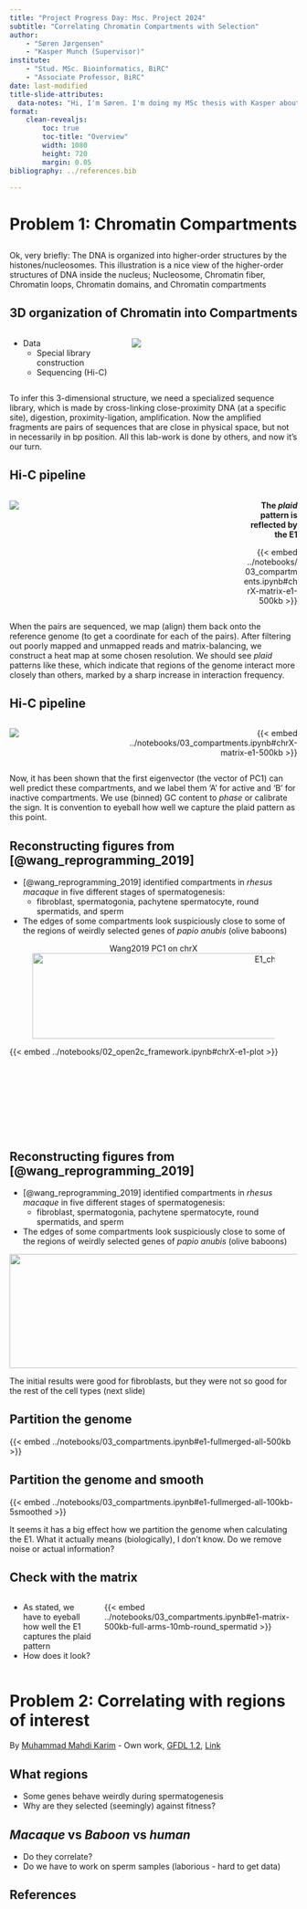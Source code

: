 ```yaml
---
title: "Project Progress Day: Msc. Project 2024"
subtitle: "Correlating Chromatin Compartments with Selection"
author: 
    - "Søren Jørgensen" 
    - "Kasper Munch (Supervisor)"
institute: 
    - "Stud. MSc. Bioinformatics, BiRC"
    - "Associate Professor, BiRC"
date: last-modified
title-slide-attributes: 
  data-notes: "Hi, I'm Søren. I'm doing my MSc thesis with Kasper about Chromatin Structures and Selection."
format: 
    clean-revealjs:
        toc: true
        toc-title: "Overview"
        width: 1080
        height: 720
        margin: 0.05
bibliography: ../references.bib

---
```



# Problem 1: Chromatin Compartments {background-image="images/chromatin-intro.jpg" background-opacity=0.2}

## {background-image="images/chromatin-intro.jpg" }

::: {.notes}
Ok, very briefly: The DNA is organized into higher-order structures by the histones/nucleosomes. This illustration is a nice view of the higher-order structures of DNA inside the nucleus; Nucleosome, Chromatin fiber, Chromatin loops, Chromatin domains, and Chromatin compartments
:::

## 3D organization of Chromatin into Compartments 

:::: {.columns}

::: {.column width="40%"}
- Data
    - Special library construction
    - Sequencing (Hi-C)
:::

::: {.column width="60%"}
![](images/hic-intro.jpg)
:::

::::

::: {.notes}
To infer this 3-dimensional structure, we need a specialized sequence library, which is made by cross-linking close-proximity DNA (at a specific site), digestion, proximity-ligation, amplification.
Now the amplified fragments are pairs of sequences that are close in physical space, but not in necessarily in bp position. All this lab-work is done by others, and now it's our turn.
:::

## Hi-C pipeline {auto-animate=true}

:::: {.columns}
::: {.column width="80%"}
![](images/HiCschematic.png)
:::

::: {.column style="width: 20%; text-align: right; margin-left: auto;"}
**The *plaid* pattern is reflected by the E1**

::: {.data-id='boxright'}
{{< embed ../notebooks/03_compartments.ipynb#chrX-matrix-e1-500kb >}}
:::
:::
::::

::: {.notes}
When the pairs are sequenced, we map (align) them back onto the reference genome (to get a coordinate for each of the pairs). After filtering out poorly mapped and unmapped reads and matrix-balancing, we construct a heat map at some chosen resolution. We should see *plaid* patterns like these, which indicate that regions of the genome interact more closely than others, marked by a sharp increase in interaction frequency.
:::

## Hi-C pipeline {auto-animate=true}

:::: {.columns}
::: {.column width="38%"}
![](images/HiCschematic.png)
:::

::: {.column style="width: 62%; text-align: right; margin-left: auto;"}
::: {.data-id='boxright'}
{{< embed ../notebooks/03_compartments.ipynb#chrX-matrix-e1-500kb >}}
:::
:::
::::

::: {.notes}
Now, it has been shown that the first eigenvector (the vector of PC1) can well predict these compartments, and we label them 'A' for active and 'B' for inactive compartments. We use (binned) GC content to *phase* or calibrate the sign. It is convention to eyeball how well we capture the plaid pattern as this point. 
:::

## Reconstructing figures from [@wang_reprogramming_2019]

::: {.incremental}
- [@wang_reprogramming_2019] identified compartments in *rhesus macaque* in five different stages of spermatogenesis: 
    - fibroblast, spermatogonia, pachytene spermatocyte, round spermatids, and sperm
- The edges of some compartments look suspiciously close to some of the regions of weirdly selected genes of *papio anubis* (olive baboons)
:::

::: {data-id='box1' .fragment .fade-in}
::: {style="top-margin: 0px; margin-left:auto; margin-right:auto;"}
<figure>
    <center>
    <figcaption>Wang2019 PC1 on chrX</figcaption>
    <img src="../figures/E1_chrX_fib_wang.png" alt="E1_chrX_fib_wang" style="height: 150px; width: 880px;"/>
    </center>
</figure>

:::

::: {style="top-margin: 0px; margin-left:auto; margin-right:auto; height: 150px;"}
{{< embed ../notebooks/02_open2c_framework.ipynb#chrX-e1-plot >}}
:::
:::


## Reconstructing figures from [@wang_reprogramming_2019] 

- [@wang_reprogramming_2019] identified compartments in *rhesus macaque* in five different stages of spermatogenesis: 
    - fibroblast, spermatogonia, pachytene spermatocyte, round spermatids, and sperm
- The edges of some compartments look suspiciously close to some of the regions of weirdly selected genes of *papio anubis* (olive baboons)

::: {data-id='box1'}
::: {.r-stretch}
![](images/overlay-smoothed.png){style="height:200px; width:1200px"}
:::
:::

::: {.notes}
The initial results were good for fibroblasts, but they were not so good for the rest of the cell types (next slide)
:::



## Partition the genome

{{< embed ../notebooks/03_compartments.ipynb#e1-fullmerged-all-500kb >}} 

## Partition the genome and smooth

{{< embed ../notebooks/03_compartments.ipynb#e1-fullmerged-all-100kb-5smoothed >}}

::: {.notes}
It seems it has a big effect how we partition the genome when calculating the E1. What it actually means (biologically), I don't know. Do we remove noise or actual information? 
:::

## Check with the matrix {.nostretch}

:::: {.columns}

::: {.column width="30%" .fragment}
- As stated, we have to eyeball how well the E1 captures the plaid pattern
- How does it look?
:::

::: {.column width="70%" .fragment}
{{< embed ../notebooks/03_compartments.ipynb#e1-matrix-500kb-full-arms-10mb-round_spermatid >}}
:::

::::


# Problem 2: Correlating with regions of interest {background-image="https://upload.wikimedia.org/wikipedia/commons/3/35/Olive_baboon_Ngorongoro.jpg" background-opacity=0.3}

::: footer
By <a href="https://en.wikipedia.org/wiki/User:Muhammad_Mahdi_Karim" class="extiw" title="w:User:Muhammad Mahdi Karim">Muhammad Mahdi Karim</a> - <span class="int-own-work" lang="en">Own work</span>, <a href="http://www.gnu.org/licenses/old-licenses/fdl-1.2.html" title="GNU Free Documentation License 1.2">GFDL 1.2</a>, <a href="https://commons.wikimedia.org/w/index.php?curid=11193550">Link</a>
:::

## What regions

::: {.incremental}
- Some genes behave weirdly during spermatogenesis
- Why are they selected (seemingly) against fitness? 
:::

## *Macaque* vs *Baboon*  vs *human* 

::: {.incremental}
- Do they correlate? 
- Do we have to work on sperm samples (laborious - hard to get data) 
:::

## References
